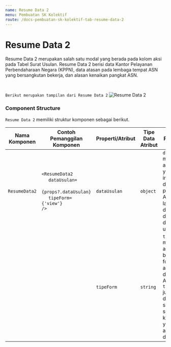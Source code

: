 ```yaml
---
name: Resume Data 2
menu: Pembuatan SK Kolektif
route: /docs-pembuatan-sk-kolektif-tab-resume-data-2
---
```


# Resume Data 2

Resume Data 2 merupakan salah satu modal yang berada pada kolom aksi pada Tabel Surat Usulan. 
Resume Data 2 berisi data Kantor Pelayanan Perbendaharaan Negara (KPPN), data atasan pada lembaga tempat ASN yang bersangkutan bekerja, 
dan alasan kenaikan pangkat ASN. 

<br/>

```Berikut merupakan tampilan dari Resume Data 2```
![Resume Data 2](../../src/img/pembuatan-SK-kolektif/ResumeData2.jpeg)

### Component Structure

`Resume Data 2` memiliki struktur komponen sebagai berikut.

| Nama Komponen | Contoh Pemanggilan <br/> Komponen                                                                                                                                               | Properti/Atribut | Tipe Data <br/> Atribut | Penjelasan                                                                                                                        |
| ------------- | --------------------------------------------------------------------------------------------------------------------------------------------------------------------------------|------------------| ------------------------|-----------------------------------------------------------------------------------------------------------------------------------|
| `ResumeData2` | `<ResumeData2` <br/> &nbsp;&nbsp;&nbsp;&nbsp; `dataUsulan=`  <br/> &nbsp;&nbsp;&nbsp;&nbsp; `{props?.dataUsulan}` <br/> &nbsp;&nbsp;&nbsp;&nbsp; `tipeForm={'view'}` <br/> `/>` | `dataUsulan`     | `object`                | `dataUsulan` merupakan atribut <br/> yang berisi informasi data <br/> pribadi ASN, jenis layanan, <br/> dan dokumen-dokumen usulan|
|               |                                                                                                                                                                                 | `tipeForm`       | `string`                | `tipeForm` merupakan atribut yang <br/> berisi jenis form yang <br/> akan ditampilkan. Atribut `tipeForm` <br/> juga digunakan sebagai <br/> syarat dari kondisi yang <br/> akan dilakukan|